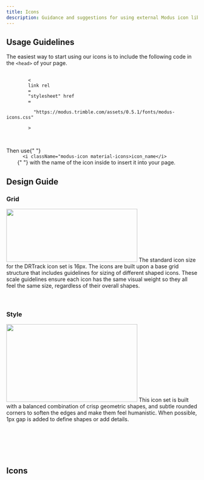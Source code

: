 ```yaml
---
title: Icons
description: Guidance and suggestions for using external Modus icon library.
---
```



<article id="main" className="pr-3">
  <h2 id="usage-guidelines" className="h1 font-weight-bold mt-5">
    Usage Guidelines
    <a
      className="header-link text-light text-decoration-none font-weight-normal"
      href="#usage-guidelines"
      aria-label="anchor"
    ></a>
  </h2>
  <p>
    The easiest way to start using our icons is to include the following code in
    the <code>&lt;head&gt;</code> of your page.
  </p>
  <div className="highlight">
    <pre tabIndex={0} className="chroma">
      <code className="language-html" data-lang="html">
        <span className="p">&lt;</span>
        <span className="nt">link</span> <span className="na">rel</span>
        <span className="o">=</span>
        <span className="s">"stylesheet"</span> <span className="na">href</span>
        <span className="o">=</span>
        <span className="s">
          "https://modus.trimble.com/assets/0.5.1/fonts/modus-icons.css"
        </span>
        <span className="p">&gt;</span>
      </code>
    </pre>
  </div>
  <p>
    Then use{" "}
    <code>
      &lt;i className="modus-icon material-icons&gt;icon_name&lt;/i&gt;
    </code>{" "}
    with the name of the icon inside to insert it into your page.
  </p>
  <h2 id="design-guide" className="h1 font-weight-bold mt-5">
    Design Guide
    <a
      className="header-link text-light text-decoration-none font-weight-normal"
      href="#design-guide"
      aria-label="anchor"
    ></a>
  </h2>
  <h3 id="grid" className="h2 font-weight-bold mt-3">
    Grid
    <a
      className="header-link text-light text-decoration-none font-weight-normal"
      href="#grid"
      aria-label="anchor"
    ></a>
  </h3>
  <img
    src={iconGuideGridImage}
    width="345"
    height="140"
    loading="lazy"
    alt=""
    className="img-fluid float-right"
  />
  The standard icon size for the DRTrack icon set is 16px. The icons are built upon
  a base grid structure that includes guidelines for sizing of different shaped icons.
  These scale guidelines ensure each icon has the same visual weight so they all
  feel the same size, regardless of their overall shapes.
  <br />
  <br />
  <br />
  <h3 id="style" className="h2 font-weight-bold mt-3">
    Style
    <a
      className="header-link text-light text-decoration-none font-weight-normal"
      href="#style"
      aria-label="anchor"
    ></a>
  </h3>
  <img
    src={iconGuideStyleImage}
    width="345"
    height="205"
    loading="lazy"
    alt=""
    className="img-fluid float-right"
  />
  This icon set is built with a balanced combination of crisp geometric shapes, and
  subtle rounded corners to soften the edges and make them feel humanistic. When
  possible, 1px gap is added to define shapes or add details.
  <br />
  <br />
  <br />
  <br />
  <br />
  <br />
  <h2 id="icons" className="h1 font-weight-bold mt-5">
    Icons
    <a
      className="header-link text-light text-decoration-none font-weight-normal"
      href="#icons"
      aria-label="anchor"
    ></a>
  </h2>
  <ModusIconsListing />
</article>
